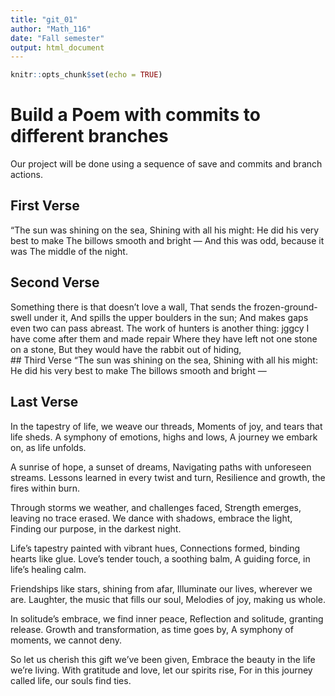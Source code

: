 ```yaml
---
title: "git_01"
author: "Math_116"
date: "Fall semester"
output: html_document
---
```


```r
knitr::opts_chunk$set(echo = TRUE)
```
# Build a Poem with commits to different branches
Our project will be done using a sequence of save and commits and branch actions.
<!-- Do not modify or change any text in "!--" bracketed areas such as this --- these are instructions to
you, if you change any of this the git program will notice it and compromise your git merging strategy !-->

## First Verse 
<!--Put the first five lines of a poem by Lewis Carrol in this section!--> "The sun was shining on the sea,
      Shining with all his might:
He did his very best to make
      The billows smooth and bright —
And this was odd, because it was
      The middle of the night.


## Second Verse
<!--Put the first five lines of a poem by Robert Frost here!-->Something there is that doesn’t love a wall,
That sends the frozen-ground-swell under it,
And spills the upper boulders in the sun;
And makes gaps even two can pass abreast.
The work of hunters is another thing:  jggcy
I have come after them and made repair
Where they have left not one stone on a stone,
But they would have the rabbit out of hiding,   
## Third Verse
<!--Put the first two verses of The Walrus and the Carpenter here!-->"The sun was shining on the sea,
      Shining with all his might:
He did his very best to make
      The billows smooth and bright —


## Last Verse
<!--Put a short poem you created using chatGPT of 20 to 30 lines,here!-->In the tapestry of life, we weave our threads,
Moments of joy, and tears that life sheds.
A symphony of emotions, highs and lows,
A journey we embark on, as life unfolds.

A sunrise of hope, a sunset of dreams,
Navigating paths with unforeseen streams.
Lessons learned in every twist and turn,
Resilience and growth, the fires within burn.

Through storms we weather, and challenges faced,
Strength emerges, leaving no trace erased.
We dance with shadows, embrace the light,
Finding our purpose, in the darkest night.

Life's tapestry painted with vibrant hues,
Connections formed, binding hearts like glue.
Love's tender touch, a soothing balm,
A guiding force, in life's healing calm.

Friendships like stars, shining from afar,
Illuminate our lives, wherever we are.
Laughter, the music that fills our soul,
Melodies of joy, making us whole.

In solitude's embrace, we find inner peace,
Reflection and solitude, granting release.
Growth and transformation, as time goes by,
A symphony of moments, we cannot deny.

So let us cherish this gift we've been given,
Embrace the beauty in the life we're living.
With gratitude and love, let our spirits rise,
For in this journey called life, our souls find ties.
